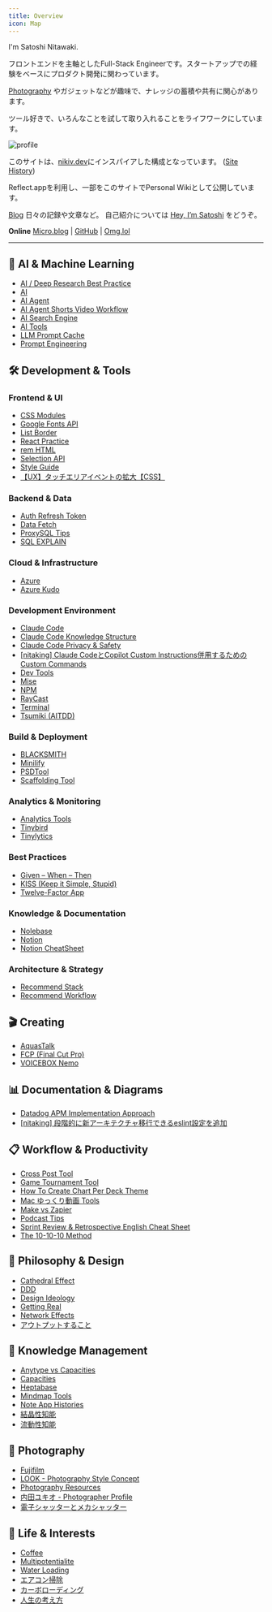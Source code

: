 ```yaml
---
title: Overview
icon: Map
---
```


I'm Satoshi Nitawaki.

フロントエンドを主軸としたFull-Stack Engineerです。スタートアップでの経験をベースにプロダクト開発に関わっています。

[Photography](/photography) やガジェットなどが趣味で、ナレッジの蓄積や共有に関心があります。

ツール好きで、いろんなことを試して取り入れることをライフワークにしています。

<img
    src="https://raw.githubusercontent.com/nitaking/media/main/wiki.nitaking.dev/profile.png" alt="profile"
    width={600}
/>

このサイトは、[nikiv.dev](https://nikiv.dev/)にインスパイアした構成となっています。 ([Site History](/site-history))

Reflect.appを利用し、一部をこのサイトでPersonal Wikiとして公開しています。


[Blog](https://www.nitaking.dev)
日々の記録や文章など。 自己紹介については [Hey, I’m Satoshi](https://www.nitaking.dev/about/) をどうぞ。

**Online**
[Micro.blog](https://nitaking.micro.blog/) | [GitHub](https://github.com/nitaking) | [Omg.lol](https://nitaking.omg.lol/)

---

## 🤖 AI & Machine Learning

- [AI / Deep Research Best Practice](https://reflect.site/g/nitaking/deep-research-best-practice/de6235ee33524bf490079a3931a6d9ab)
- [AI](https://reflect.site/g/nitaking/ai/7e491c701c30496b8720dd6150d3df92)
- [AI Agent](https://reflect.site/g/nitaking/ai-agent/936c600ddbfa493faa6c887ec7046543)
- [AI Agent Shorts Video Workflow](https://reflect.site/g/nitaking/ai-agent-shorts-video-workflow/66d1c834758644829cca438ede463a36)
- [AI Search Engine](https://reflect.site/g/nitaking/ai-search-engine/md-ai-search-engine)
- [AI Tools](https://reflect.site/g/nitaking/ai-tools/9637dba449b3406ba52c654b70dc71cb)
- [LLM Prompt Cache](https://reflect.site/g/nitaking/llm-prompt-cache/44d57d234c9d453ca94a2f7ebc56abd2)
- [Prompt Engineering](https://reflect.site/g/nitaking/prompt-engineering/ebd0d3f6e774442eb9a383dcc80b7a02)

## 🛠️ Development & Tools

### Frontend & UI
- [CSS Modules](https://reflect.site/g/nitaking/css-modules/d4df88f81c2747b29130797f7ac17ca6)
- [Google Fonts API](https://reflect.site/g/nitaking/google-fonts/4d5802ad446841178ffc596a2422ddd1)
- [List Border](https://reflect.site/g/nitaking/list-border/966134d906aa43ebb7371ca960099f1c)
- [React Practice](https://reflect.site/g/nitaking/react-practice/d1b843f4ac104a25b84b16d4c2d486a7)
- [rem HTML](https://reflect.site/g/nitaking/remhtml/f563619f2c594c1caaedc00bcb24d764)
- [Selection API](https://reflect.site/g/nitaking/selection-api/d3997d11670f493580d98b3eb2088d9b)
- [Style Guide](https://reflect.site/g/nitaking/style-guide/6eb382d433d74842baafdb27f1c3ca02)
- [【UX】タッチエリアイベントの拡大【CSS】](https://zenn.dev/nitaking/articles/ca9e2e5effa4fc)

### Backend & Data
- [Auth Refresh Token](https://reflect.site/g/nitaking/auth-reflesh-token/ce117ce2ec9e45d8aa60feac77d16c43)
- [Data Fetch](https://reflect.site/g/nitaking/data-fetch/f4228035fa634b62957c9f2de0ef8d51)
- [ProxySQL Tips](https://reflect.site/g/nitaking/tips-proxysql/0e5fd7dd3a5b4c24b279fabc18a0f3ac)
- [SQL EXPLAIN](https://reflect.site/g/nitaking/sql-explain/fa21dafcb6bc40bf96791a87d8e28830)

### Cloud & Infrastructure
- [Azure](https://reflect.site/g/nitaking/azure/1e9aa8cb72fe404ba79ffa07995689e1)
- [Azure Kudo](https://reflect.site/g/nitaking/azure-kudo/4fb2e983717b4f1590669db3cc97d990)

### Development Environment
- [Claude Code](https://reflect.site/g/nitaking/claude-code/4c490436ef084a82831f82d8cd608f30)
- [Claude Code Knowledge Structure](https://reflect.site/g/nitaking/claude-code-knowledge-structure/ba44871c6bc2491394b7b9c7a3eec5be)
- [Claude Code Privacy & Safety](https://reflect.site/g/nitaking/claude-code-/66985bb595524d498a3daeabc14d9b4a)
- [[nitaking] Claude CodeとCopilot Custom Instructions併用するためのCustom Commands](https://zenn.dev/flierinc/articles/41875e7e495218)
- [Dev Tools](https://reflect.site/g/nitaking/dev-tools/e03ecc61a29d4dd69ac4333024a935bc)
- [Mise](https://reflect.site/g/nitaking/mise/mise)
- [NPM](https://reflect.site/g/nitaking/npm/7faa398e7db74856a8ce9b405ae719d7)
- [RayCast](https://reflect.site/g/nitaking/raycast/md-raycast)
- [Terminal](https://reflect.site/g/nitaking/terminal/4edcfef7143b410f86590c5520dc7ce8)
- [Tsumiki (AITDD)](https://reflect.site/g/nitaking/tsumiki--aitdd/701413047ba84ab894f754cbc7201c7f)

### Build & Deployment
- [BLACKSMITH](https://reflect.site/g/nitaking/blacksmith/0b2af34f98024e4fa3d60eb50399ca5b)
- [Minilify](https://reflect.site/g/nitaking/minilify/08937bb0ca2d4d85832ca29a428d8f37)
- [PSDTool](https://reflect.site/g/nitaking/psdtool/04f0e056d6894785a2fc25357939df67)
- [Scaffolding Tool](https://reflect.site/g/nitaking/scaffolding-tool/850ac2f18f6442ac82534952fcdab4e0)

### Analytics & Monitoring
- [Analytics Tools](https://reflect.site/g/nitaking/analytics-tools/86ca1ecc0a5e464cad2e8e21a94c5a0b)
- [Tinybird](https://reflect.site/g/nitaking/tinybird/md-tinybird)
- [Tinylytics](https://reflect.site/g/nitaking/tinylytics/tinylytics)

### Best Practices
- [Given – When – Then](https://reflect.site/g/nitaking/given--when--then/133e16f1881a45ecb78f096b27f68b0e)
- [KISS (Keep it Simple, Stupid)](https://reflect.site/g/nitaking/kiss-keep-it-simple-stupid/9a9a9aedcc6746ec91689d65acd47a4a)
- [Twelve-Factor App](https://reflect.site/g/nitaking/twelve-factor-app/1a5b1c27a0104f3788225e2b4a79ba2f)

### Knowledge & Documentation
- [Nolebase](https://reflect.site/g/nitaking/nolebase/nolebase)
- [Notion](https://reflect.site/g/nitaking/notion/notion)
- [Notion CheatSheet](https://reflect.site/g/nitaking/notion-cheatsheet/d2a33564667945b08d2ed6712418bfe0)

### Architecture & Strategy
- [Recommend Stack](https://reflect.site/g/nitaking/recommend-stack/e384d7fad12f402e97e846d5e42556ce)
- [Recommend Workflow](https://reflect.site/g/nitaking/recommend-workflow/d2ce30a1e3a246119f8a4dd99db7f824)

## 🎬 Creating

- [AquasTalk](https://reflect.site/g/nitaking/--aquastalk/94d80dd76e1946e69a2f9407d6c59280)
- [FCP (Final Cut Pro)](https://reflect.site/g/nitaking/fcp/f52fc2c73f5646c9a1b78f4dc5efe0a1)
- [VOICEBOX Nemo](https://reflect.site/g/nitaking/voicebox-nemo/481fd156ab0f41b2992b796bbf82f626)

## 📊 Documentation & Diagrams

- [Datadog APM Implementation Approach](https://www.figma.com/deck/Qcc9voN7KtJxZOPJYXHpOY/Datadog-APM-%E5%AE%9F%E8%A3%85%E3%82%A2%E3%83%97%E3%83%AD%E3%83%BC%E3%83%81%E3%83%A1%E3%83%A2?node-id=1-42&t=cNla6Wuo4J251mOn-1)
- [[nitaking] 段階的に新アーキテクチャ移行できるeslint設定を追加](https://www.figma.com/deck/Da0vj9x7dbptn2W7ck3Zn9/Untitled?node-id=1-47&t=wixV3kEDuhTBxpNY-1)

## 📋 Workflow & Productivity

- [Cross Post Tool](https://reflect.site/g/nitaking/crosspost-tool/ed40c8741f614bdeb878655415abbbb8)
- [Game Tournament Tool](https://reflect.site/g/nitaking/game-tool/c5763d2cbb574751a49765f38deadb85)
- [How To Create Chart Per Deck Theme](https://reflect.site/g/nitaking/how-to-create-chart-per-deck-theme/4016dc828cbf4de1a2f17307c945892d)
- [Mac ゆっくり動画 Tools](https://reflect.site/g/nitaking/mac/e55787f31c434f8dbb99d517b85f275d)
- [Make vs Zapier](https://reflect.site/g/nitaking/make-vs-zapier/647506b2db3744f3b9b6e2f90308707b)
- [Podcast Tips](https://reflect.site/g/nitaking/podcast-tips/fc89e7b5bb2246d4a3d6ff07b936f6cc)
- [Sprint Review & Retrospective English Cheat Sheet](https://reflect.site/g/nitaking/-/7178e867e64f494f9393a086f644bc99)
- [The 10-10-10 Method](https://reflect.site/g/nitaking/the-10-10-10-method/md-the-10-10-10-method)

## 💭 Philosophy & Design

- [Cathedral Effect](https://reflect.site/g/nitaking/source/md-cathedral-effect)
- [DDD](https://reflect.site/g/nitaking/ddd/md-ddd)
- [Design Ideology](https://reflect.site/g/nitaking/design-ideology/0780c19b79ca4057b46d8c30833f9d51)
- [Getting Real](https://reflect.site/g/nitaking/getting-real/md-getting-real)
- [Network Effects](https://reflect.site/g/nitaking/network-effects/md-network-effects)
- [アウトプットすること](https://reflect.site/g/nitaking//7fde3968d258436395f5a205be0ebaf6)

## 🧠 Knowledge Management

- [Anytype vs Capacities](https://reflect.site/g/nitaking/anytype-vs-capacities/cb8d19a114074ba6b523606d1cc3f443)
- [Capacities](https://reflect.site/g/nitaking/capacities/capacities)
- [Heptabase](https://reflect.site/g/nitaking/heptabase/md-heptabase)
- [Mindmap Tools](https://reflect.site/g/nitaking/mindmap-tools/3c1d3a1a9f7e4052ac2e63000779f3fa)
- [Note App Histories](https://reflect.site/g/nitaking/note-app-histories/b6c9a1d626c445dcaca327c927006dcd)
- [結晶性知能](https://reflect.site/g/nitaking//37971e25f41645798849423d6b33f05b)
- [流動性知能](https://reflect.site/g/nitaking//7262dcf4189f41729b3dcd441eb56ad3)

## 📸 Photography

- [Fujifilm](https://reflect.site/g/nitaking/fujifilm/fujifilm)
- [LOOK - Photography Style Concept](https://reflect.site/g/nitaking/look/51d8074fc2214c01a22e7afa3e74536c)
- [Photography Resources](https://reflect.site/g/nitaking/photography/photography)
- [内田ユキオ - Photographer Profile](https://reflect.site/g/nitaking//349794d3629d4b52848586b3c2c21129)
- [電子シャッターとメカシャッター](https://reflect.site/g/nitaking//10aee491b3cc4c669d129effe7405043)

## 🌱 Life & Interests

- [Coffee](https://reflect.site/g/nitaking/coffee/f6774e6e94b9433da4d0f26a16fc3292)
- [Multipotentialite](https://reflect.site/g/nitaking/multipotentialite/md-multipotentialite)
- [Water Loading](https://reflect.site/g/nitaking//0b5be10a6a1846e48defca516aef4785)
- [エアコン掃除](https://reflect.site/g/nitaking//c6bdf1297f694f06a0421f9f16a56a7c)
- [カーボローディング](https://reflect.site/g/nitaking//7604687d5f134441837d9626795da7fa)
- [人生の考え方](https://reflect.site/g/nitaking//2cdc8b91407e4c399ad8076e8b396f90)


<AIEditedFooter />
